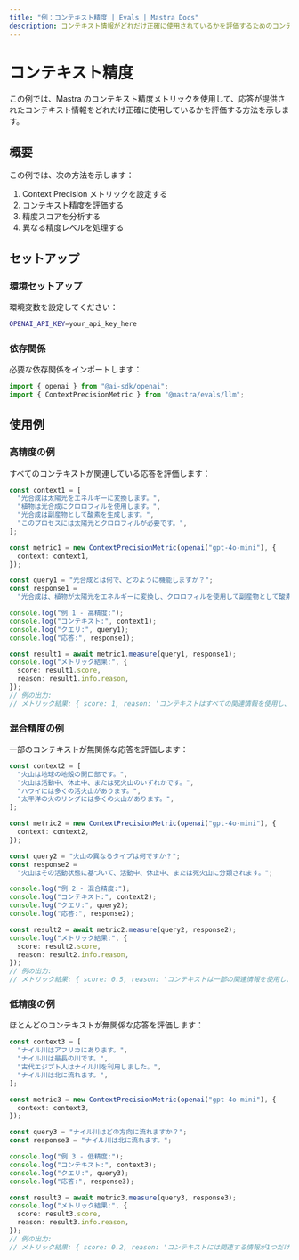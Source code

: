 ```yaml
---
title: "例：コンテキスト精度 | Evals | Mastra Docs"
description: コンテキスト情報がどれだけ正確に使用されているかを評価するためのコンテキスト精度メトリックの使用例。
---
```



# コンテキスト精度

この例では、Mastra のコンテキスト精度メトリックを使用して、応答が提供されたコンテキスト情報をどれだけ正確に使用しているかを評価する方法を示します。

## 概要

この例では、次の方法を示します：

1. Context Precision メトリックを設定する
2. コンテキスト精度を評価する
3. 精度スコアを分析する
4. 異なる精度レベルを処理する

## セットアップ

### 環境セットアップ

環境変数を設定してください：

```bash filename=".env"
OPENAI_API_KEY=your_api_key_here
```

### 依存関係

必要な依存関係をインポートします：

```typescript copy showLineNumbers filename="src/index.ts"
import { openai } from "@ai-sdk/openai";
import { ContextPrecisionMetric } from "@mastra/evals/llm";
```

## 使用例

### 高精度の例

すべてのコンテキストが関連している応答を評価します：

```typescript copy showLineNumbers{5} filename="src/index.ts"
const context1 = [
  "光合成は太陽光をエネルギーに変換します。",
  "植物は光合成にクロロフィルを使用します。",
  "光合成は副産物として酸素を生成します。",
  "このプロセスには太陽光とクロロフィルが必要です。",
];

const metric1 = new ContextPrecisionMetric(openai("gpt-4o-mini"), {
  context: context1,
});

const query1 = "光合成とは何で、どのように機能しますか？";
const response1 =
  "光合成は、植物が太陽光をエネルギーに変換し、クロロフィルを使用して副産物として酸素を生成するプロセスです。";

console.log("例 1 - 高精度:");
console.log("コンテキスト:", context1);
console.log("クエリ:", query1);
console.log("応答:", response1);

const result1 = await metric1.measure(query1, response1);
console.log("メトリック結果:", {
  score: result1.score,
  reason: result1.info.reason,
});
// 例の出力:
// メトリック結果: { score: 1, reason: 'コンテキストはすべての関連情報を使用し、無関係な情報を含んでいません。' }
```

### 混合精度の例

一部のコンテキストが無関係な応答を評価します：

```typescript copy showLineNumbers{32} filename="src/index.ts"
const context2 = [
  "火山は地球の地殻の開口部です。",
  "火山は活動中、休止中、または死火山のいずれかです。",
  "ハワイには多くの活火山があります。",
  "太平洋の火のリングには多くの火山があります。",
];

const metric2 = new ContextPrecisionMetric(openai("gpt-4o-mini"), {
  context: context2,
});

const query2 = "火山の異なるタイプは何ですか？";
const response2 =
  "火山はその活動状態に基づいて、活動中、休止中、または死火山に分類されます。";

console.log("例 2 - 混合精度:");
console.log("コンテキスト:", context2);
console.log("クエリ:", query2);
console.log("応答:", response2);

const result2 = await metric2.measure(query2, response2);
console.log("メトリック結果:", {
  score: result2.score,
  reason: result2.info.reason,
});
// 例の出力:
// メトリック結果: { score: 0.5, reason: 'コンテキストは一部の関連情報を使用し、一部の無関係な情報を含んでいます。' }
```

### 低精度の例

ほとんどのコンテキストが無関係な応答を評価します：

```typescript copy showLineNumbers{58} filename="src/index.ts"
const context3 = [
  "ナイル川はアフリカにあります。",
  "ナイル川は最長の川です。",
  "古代エジプト人はナイル川を利用しました。",
  "ナイル川は北に流れます。",
];

const metric3 = new ContextPrecisionMetric(openai("gpt-4o-mini"), {
  context: context3,
});

const query3 = "ナイル川はどの方向に流れますか？";
const response3 = "ナイル川は北に流れます。";

console.log("例 3 - 低精度:");
console.log("コンテキスト:", context3);
console.log("クエリ:", query3);
console.log("応答:", response3);

const result3 = await metric3.measure(query3, response3);
console.log("メトリック結果:", {
  score: result3.score,
  reason: result3.info.reason,
});
// 例の出力:
// メトリック結果: { score: 0.2, reason: 'コンテキストには関連する情報が1つだけあり、それは最後にあります。' }
```
